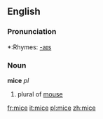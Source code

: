 ==English==

===Pronunciation===
*:Rhymes: [[Rhymes:English:-aɪs|-aɪs]]

===Noun===
'''mice''' ''pl''

# plural of [[mouse]]

[[fr:mice]]
[[it:mice]]
[[pl:mice]]
[[zh:mice]]
